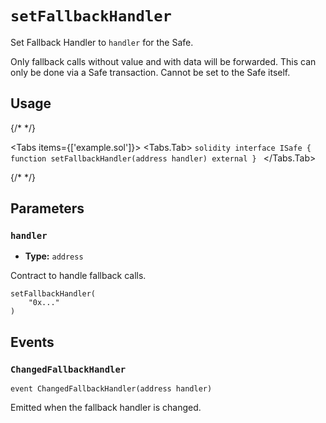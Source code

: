 
# `setFallbackHandler`

Set Fallback Handler to `handler` for the Safe.

<Callout type='warning'>
  Only fallback calls without value and with data will be forwarded. This can
  only be done via a Safe transaction. Cannot be set to the Safe itself.
</Callout>

## Usage

{/* <!-- vale off --> */}

<Tabs items={['example.sol']}>
  <Tabs.Tab>
    ```solidity
    interface ISafe {
        function setFallbackHandler(address handler) external
    }
    ```
  </Tabs.Tab>
</Tabs>

{/* <!-- vale on --> */}

## Parameters

### `handler`

- **Type:** `address`

Contract to handle fallback calls.

```solidity focus=2
setFallbackHandler(
    "0x..."
)
```

## Events

### `ChangedFallbackHandler`

```solidity
event ChangedFallbackHandler(address handler)
```

Emitted when the fallback handler is changed.